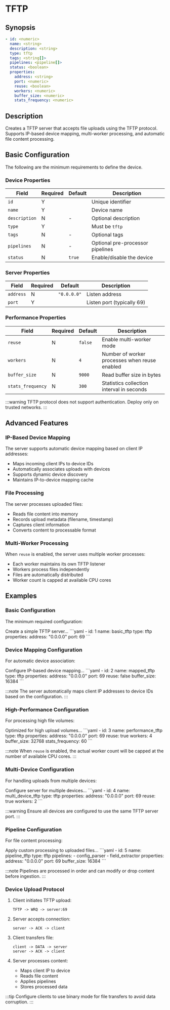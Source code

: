 # TFTP

## Synopsis

```yaml
- id: <numeric>
  name: <string>
  description: <string>
  type: tftp
  tags: <string[]>
  pipelines: <pipeline[]>
  status: <boolean>
  properties:
    address: <string>
    port: <numeric>
    reuse: <boolean>
    workers: <numeric>
    buffer_size: <numeric>
    stats_frequency: <numeric>
```

## Description

Creates a TFTP server that accepts file uploads using the TFTP protocol. Supports IP-based device mapping, multi-worker processing, and automatic file content processing.

## Basic Configuration

The following are the minimum requirements to define the device.

### Device Properties

|Field|Required|Default|Description|
|---|---|---|---|
|`id`|Y||Unique identifier|
|`name`|Y||Device name|
|`description`|N|-|Optional description|
|`type`|Y||Must be `tftp`|
|`tags`|N|-|Optional tags|
|`pipelines`|N|-|Optional pre-processor pipelines|
|`status`|N|`true`|Enable/disable the device|

### Server Properties

|Field|Required|Default|Description|
|---|---|---|---|
|`address`|N|`"0.0.0.0"`|Listen address|
|`port`|Y||Listen port (typically 69)|

### Performance Properties

|Field|Required|Default|Description|
|---|---|---|---|
|`reuse`|N|`false`|Enable multi-worker mode|
|`workers`|N|`4`|Number of worker processes when reuse enabled|
|`buffer_size`|N|`9000`|Read buffer size in bytes|
|`stats_frequency`|N|`300`|Statistics collection interval in seconds|

:::warning
TFTP protocol does not support authentication. Deploy only on trusted networks.
:::

## Advanced Features

### IP-Based Device Mapping

The server supports automatic device mapping based on client IP addresses:
- Maps incoming client IPs to device IDs
- Automatically associates uploads with devices
- Supports dynamic device discovery
- Maintains IP-to-device mapping cache

### File Processing

The server processes uploaded files:
- Reads file content into memory
- Records upload metadata (filename, timestamp)
- Captures client information
- Converts content to processable format

### Multi-Worker Processing

When `reuse` is enabled, the server uses multiple worker processes:
- Each worker maintains its own TFTP listener
- Workers process files independently
- Files are automatically distributed
- Worker count is capped at available CPU cores

## Examples

### Basic Configuration

The minimum required configuration:

<ExampleGrid>
  <CommentCol>
    Create a simple TFTP server...
  </CommentCol>
  <CodeCol>
    ```yaml
    - id: 1
      name: basic_tftp
      type: tftp
      properties:
        address: "0.0.0.0"
        port: 69
    ```
  </CodeCol>
</ExampleGrid>

### Device Mapping Configuration

For automatic device association:

<ExampleGrid>
  <CommentCol>
    Configure IP-based device mapping...
  </CommentCol>
  <CodeCol>
    ```yaml
    - id: 2
      name: mapped_tftp
      type: tftp
      properties:
        address: "0.0.0.0"
        port: 69
        reuse: false
        buffer_size: 16384
    ```
  </CodeCol>
</ExampleGrid>

:::note
The server automatically maps client IP addresses to device IDs based on the configuration.
:::

### High-Performance Configuration

For processing high file volumes:

<ExampleGrid>
  <CommentCol>
    Optimized for high upload volumes...
  </CommentCol>
  <CodeCol>
    ```yaml
    - id: 3
      name: performance_tftp
      type: tftp
      properties:
        address: "0.0.0.0"
        port: 69
        reuse: true
        workers: 4
        buffer_size: 32768
        stats_frequency: 60
    ```
  </CodeCol>
</ExampleGrid>

:::note
When `reuse` is enabled, the actual worker count will be capped at the number of available CPU cores.
:::

### Multi-Device Configuration

For handling uploads from multiple devices:

<ExampleGrid>
  <CommentCol>
    Configure server for multiple devices...
  </CommentCol>
  <CodeCol>
    ```yaml
    - id: 4
      name: multi_device_tftp
      type: tftp
      properties:
        address: "0.0.0.0"
        port: 69
        reuse: true
        workers: 2
    ```
  </CodeCol>
</ExampleGrid>

:::warning
Ensure all devices are configured to use the same TFTP server port.
:::

### Pipeline Configuration

For file content processing:

<ExampleGrid>
  <CommentCol>
    Apply custom processing to uploaded files...
  </CommentCol>
  <CodeCol>
    ```yaml
    - id: 5
      name: pipeline_tftp
      type: tftp
      pipelines:
        - config_parser
        - field_extractor
      properties:
        address: "0.0.0.0"
        port: 69
        buffer_size: 16384
    ```
  </CodeCol>
</ExampleGrid>

:::note
Pipelines are processed in order and can modify or drop content before ingestion.
:::

### Device Upload Protocol

1. Client initiates TFTP upload:
   ```
   TFTP -> WRQ -> server:69
   ```

2. Server accepts connection:
   ```
   server -> ACK -> client
   ```

3. Client transfers file:
   ```
   client -> DATA -> server
   server -> ACK -> client
   ```

4. Server processes content:
   - Maps client IP to device
   - Reads file content
   - Applies pipelines
   - Stores processed data

:::tip
Configure clients to use binary mode for file transfers to avoid data corruption.
:::